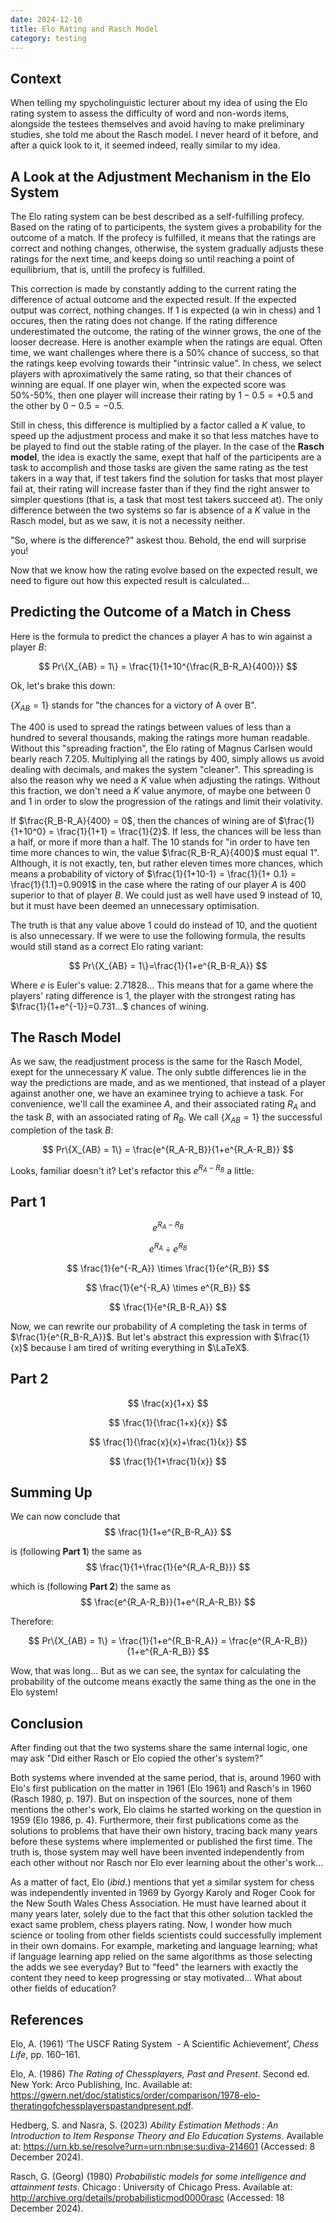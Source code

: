 ```yaml
---
date: 2024-12-10
title: Elo Rating and Rasch Model
category: testing
---
```

## Context
When telling my spycholinguistic lecturer about my idea of using the Elo rating system to assess the difficulty of word and non-words items, alongside the testees themselves and avoid having to make preliminary studies, she told me about the Rasch model. I never heard of it before, and after a quick look to it, it seemed indeed, really similar to my idea.

## A Look at the Adjustment Mechanism in the Elo System
The Elo rating system can be best described as a self-fulfilling profecy. Based on the rating of to participents, the system gives a probability for the outcome of a match. If the profecy is fulfilled, it means that the ratings are correct and nothing changes, otherwise, the system gradually adjusts these ratings for the next time, and keeps doing so until reaching a point of equilibrium, that is, untill the profecy is fulfilled.

This correction is made by constantly adding to the current rating the difference of actual outcome and the expected result. If the expected output was correct, nothing changes. If 1 is expected (a win in chess) and 1 occures, then the rating does not change. If the rating difference underestimated the outcome, the rating of the winner grows, the one of the looser decrease. Here is another example when the ratings are equal. 
Often time, we want challenges where there is a 50% chance of success, so that the ratings keep evolving towards their "intrinsic value". In chess, we select players with aproximatively the same rating, so that their chances of winning are equal. If one player win, when the expected score was 50%-50%, then one player will increase their rating by $1-0.5=+0.5$ and the other by $0-0.5=-0.5$.

Still in chess, this difference is multiplied by a factor called a $K$ value, to speed up the adjustment process and make it so that less matches have to be played to find out the stable rating of the player. In the case of the **Rasch model**, the idea is exactly the same, exept that half of the participents are a task to accomplish and those tasks are given the same rating as the test takers in a way that, if test takers find the solution for tasks that most player fail at, their rating will increase faster than if they find the right answer to simpler questions (that is, a task that most test takers succeed at). The only difference between the two systems so far is absence of a $K$ value in the Rasch model, but as we saw, it is not a necessity neither.

"So, where is the difference?" askest thou. Behold, the end will surprise you!

Now that we know how the rating evolve based on the expected result, we need to figure out how this expected result is calculated...

## Predicting the Outcome of a Match in Chess
Here is the formula to predict the chances a player $A$ has to win against a player $B$:


$$
Pr\{X_{AB} = 1\} = \frac{1}{1+10^{\frac{R_B-R_A}{400}}}
$$


Ok, let's brake this down:

$\{X_{AB} = 1\}$ stands for "the chances for a victory of A over B".

The $400$ is used to spread the ratings between values of less than a hundred to several thousands, making the ratings more human readable. Without this "spreading fraction", the Elo rating of Magnus Carlsen would bearly reach $7.205$. Multiplying all the ratings by $400$, simply allows us avoid dealing with decimals, and makes the system "cleaner". This spreading is also the reason why we need a $K$ value when adjusting the ratings. Without this fraction, we don't need a $K$ value anymore, of maybe one between $0$ and $1$ in order to slow the progression of the ratings and limit their volativity.

If $\frac{R_B-R_A}{400} = 0$, then the chances of wining are of $\frac{1}{1+10^0} = \frac{1}{1+1} = \frac{1}{2}$. If less, the chances will be less than a half, or more if more than a half.
The $10$ stands for "in order to have ten time more chances to win, the value $\frac{R_B-R_A}{400}$ must equal 1". Although, it is not exactly, ten, but rather eleven times more chances, which means a probability of victory of $\frac{1}{1+10-1} = \frac{1}{1+ 0.1} = \frac{1}{1.1}=0.9091$ in the case where the rating of our player $A$ is 400 superior to that of player $B$. We could just as well have used $9$ instead of $10$, but it must have been deemed an unnecessary optimisation.

The truth is that any value above $1$ could do instead of $10$, and the quotient is also unnecessary. If we were to use the following formula, the results would still stand as a correct Elo rating variant:


$$
Pr\{X_{AB} = 1\}=\frac{1}{1+e^{R_B-R_A}}
$$


Where $e$ is Euler's value: $2.71828...$
This means that for a game where the players' rating difference is $1$, the player with the strongest rating has $\frac{1}{1+e^{-1}}=0.731...$ chances of wining.

## The Rasch Model

As we saw, the readjustment process is the same for the Rasch Model, exept for the unnecessary $K$ value. The only subtle differences lie in the way the predictions are made, and as we mentioned, that instead of a player against another one, we have an examinee trying to achieve a task. For convenience, we'll call the examinee $A$, and their associated rating $R_A$ and the task $B$, with an associated rating of $R_B$. We call $\{X_{AB} = 1\}$ the successful completion of the task $B$:

$$
Pr\{X_{AB} = 1\} = \frac{e^{R_A-R_B}}{1+e^{R_A-R_B}}
$$

Looks, familiar doesn't it? Let's refactor this $e^{R_A-R_B}$ a little:

## Part 1

$$
e^{R_A-R_B}
$$

$$
e^{R_A} \div e^{R_B}
$$

$$
\frac{1}{e^{-R_A}} \times \frac{1}{e^{R_B}}
$$

$$
\frac{1}{e^{-R_A} \times e^{R_B}}
$$

$$
\frac{1}{e^{R_B-R_A}}
$$


Now, we can rewrite our probability of $A$ completing the task in terms of  $\frac{1}{e^{R_B-R_A}}$. But let's abstract this expression with $\frac{1}{x}$ because I am tired of writing everything in $\LaTeX$.

## Part 2


$$
\frac{x}{1+x}
$$ 

$$
\frac{1}{\frac{1+x}{x}}
$$  


$$
\frac{1}{\frac{x}{x}+\frac{1}{x}}
$$


$$
\frac{1}{1+\frac{1}{x}}
$$
## Summing Up

We can now conclude that
$$
\frac{1}{1+e^{R_B-R_A}}
$$

is (following **Part 1**) the same as
$$
\frac{1}{1+\frac{1}{e^{R_A-R_B}}}
$$



which is (following **Part 2**) the same as
$$
\frac{e^{R_A-R_B}}{1+e^{R_A-R_B}}
$$


Therefore:

$$
Pr\{X_{AB} = 1\} = \frac{1}{1+e^{R_B-R_A}} = \frac{e^{R_A-R_B}}{1+e^{R_A-R_B}}
$$

Wow, that was long... But as we can see, the syntax for calculating the probability of the outcome means exactly the same thing as the one in the Elo system!

## Conclusion

After finding out that the two systems share the same internal logic, one may ask "Did either Rasch or Elo copied the other's system?"

Both systems where invended at the same period, that is, around 1960 with Elo's first publication on the matter in 1961 (Elo 1961) and Rasch's in 1960 (Rasch 1980, p. 197). But on inspection of the sources, none of them mentions the other's work, Elo claims he started working on the question in 1959 (Elo 1986, p. 4). Furthermore, their first publications come as the solutions to problems that have their own history, tracing back many years before these systems where implemented or published the first time. The truth is, those system may well have been invented independently from each other without nor Rasch nor Elo ever learning about the other's work...

As a matter of fact, Elo (*ibid.*) mentions that yet a similar system for chess was independently invented in 1969 by Gyorgy Karoly and Roger Cook for the New South Wales Chess Association. He must have learned about it many years later, solely due to the fact that this other solution tackled the exact same problem, chess players rating.
Now, I wonder how much science or tooling from other fields scientists could successfully implement in their own domains. For example, marketing and language learning; what if language learning app relied on the same algorithms as those selecting the adds we see everyday? But to "feed" the learners with exactly the content they need to keep progressing or stay motivated... What about other fields of education?


## References

Elo, A. (1961) ‘The USCF Rating System  - A Scientific Achievement’, _Chess Life_, pp. 160–161.

Elo, A. (1986) _The Rating of Chessplayers, Past and Present_. Second ed. New York: Arco Publishing, Inc. Available at: https://gwern.net/doc/statistics/order/comparison/1978-elo-theratingofchessplayerspastandpresent.pdf.

Hedberg, S. and Nasra, S. (2023) _Ability Estimation Methods : An Introduction to Item Response Theory and Elo Education Systems_. Available at: https://urn.kb.se/resolve?urn=urn:nbn:se:su:diva-214601 (Accessed: 8 December 2024).

Rasch, G. (Georg) (1980) _Probabilistic models for some intelligence and attainment tests_. Chicago : University of Chicago Press. Available at: http://archive.org/details/probabilisticmod0000rasc (Accessed: 18 December 2024).

